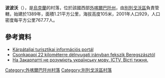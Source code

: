 {{coord|48|16|10|N|22|25|20|E|scale:30000|display=title}}

'''波波沃'''（{{lang-uk|Попово}}），是[[烏克蘭|烏克蘭]]的村落，位於該國西部[[外喀爾巴阡州|外喀爾巴阡州]]，由[[別列戈沃區|別列戈沃區]]負責管轄，始建於1389年，面積1.21平方公里，海拔高度105米，2001年人口929，人口密度每平方公里767.77人。

==參考資料==
* [https://web.archive.org/web/20180310010240/http://www.karpataljaturizmus.info/advanced_search_result.php?language=hu&showMap=1&regions_id=0&pageID=131&ptID=4685 Kárpátaljai turisztikai információs portál]
* [http://www.karpatinfo.net/uticel/csonkapapi Csonkapapi 22 kilométerre délnyugati irányban fekszik Beregszásztól]
*[http://faktu-week.ictv.ua/ru/index/view-media/id/48967 На Закарпатті не розуміють українську мову. ICTV, Вісті тижня.] {{Wayback|url=http://faktu-week.ictv.ua/ru/index/view-media/id/48967 |date=20160304121113 }}

{{DEFAULTSORT:Попово}}

[[Category:外喀爾巴阡州村落|Category:外喀爾巴阡州村落]]
[[Category:別列戈沃區村落|Category:別列戈沃區村落]]


{{Zakarpattia-geo-stub}}